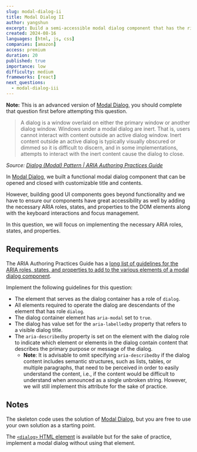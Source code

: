 ```yaml
---
slug: modal-dialog-ii
title: Modal Dialog II
author: yangshun
excerpt: Build a semi-accessible modal dialog component that has the right ARIA roles, states, and properties
created: 2024-08-16
languages: [html, js, css]
companies: [amazon]
access: premium
duration: 20
published: true
importance: low
difficulty: medium
frameworks: [react]
next_questions:
  - modal-dialog-iii
---
```


**Note:** This is an advanced version of [Modal Dialog](/questions/user-interface/modal-dialog), you should complete that question first before attempting this question.

> A dialog is a window overlaid on either the primary window or another dialog window. Windows under a modal dialog are inert. That is, users cannot interact with content outside an active dialog window. Inert content outside an active dialog is typically visually obscured or dimmed so it is difficult to discern, and in some implementations, attempts to interact with the inert content cause the dialog to close.

_Source: [Dialog (Modal) Pattern | ARIA Authoring Practices Guide](https://www.w3.org/WAI/ARIA/apg/patterns/dialog-modal/)_

In [Modal Dialog](/questions/user-interface/modal-dialog), we built a functional modal dialog component that can be opened and closed with customizable title and contents.

However, building good UI components goes beyond functionality and we have to ensure our components have great accessibility as well by adding the necessary ARIA roles, states, and properties to the DOM elements along with the keyboard interactions and focus management.

In this question, we will focus on implementing the necessary ARIA roles, states, and properties.

## Requirements

The ARIA Authoring Practices Guide has a [long list of guidelines for the ARIA roles, states, and properties to add to the various elements of a modal dialog component](https://www.w3.org/WAI/ARIA/apg/patterns/dialog-modal/).

Implement the following guidelines for this question:

- The element that serves as the dialog container has a role of `dialog`.
- All elements required to operate the dialog are descendants of the element that has role `dialog`.
- The dialog container element has `aria-modal` set to `true`.
- The dialog has value set for the `aria-labelledby` property that refers to a visible dialog title.
- The `aria-describedby` property is set on the element with the dialog role to indicate which element or elements in the dialog contain content that describes the primary purpose or message of the dialog.
  - **Note**: It is advisable to omit specifying `aria-describedby` if the dialog content includes semantic structures, such as lists, tables, or multiple paragraphs, that need to be perceived in order to easily understand the content, i.e., if the content would be difficult to understand when announced as a single unbroken string. However, we will still implement this attribute for the sake of practice.

## Notes

The skeleton code uses the solution of [Modal Dialog](/questions/user-interface/modal-dialog), but you are free to use your own solution as a starting point.

The [`<dialog>` HTML element](https://developer.mozilla.org/en-US/docs/Web/HTML/Element/dialog) is available but for the sake of practice, implement a modal dialog without using that element.

